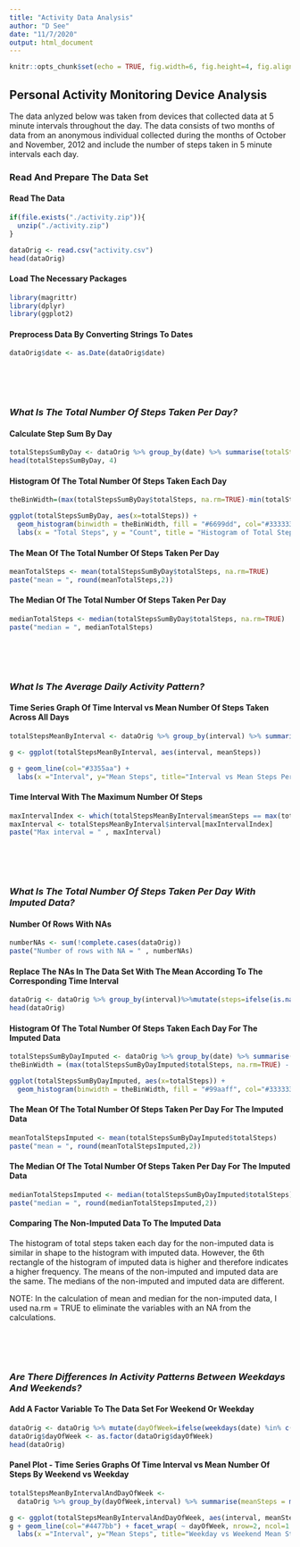 ```yaml
---
title: "Activity Data Analysis"
author: "D See"
date: "11/7/2020"
output: html_document
---
```


```r
knitr::opts_chunk$set(echo = TRUE, fig.width=6, fig.height=4, fig.align = "center", warning=FALSE, comment = "", message=FALSE)
```

## Personal Activity Monitoring Device Analysis

The data anlyzed below was taken from devices that collected data at 5 minute intervals throughout the day. The data consists of two months of data from an anonymous individual collected during the months of October and November, 2012 and include the number of steps taken in 5 minute intervals each day.

### Read And Prepare The Data Set
#### Read The Data

```r
if(file.exists("./activity.zip")){
  unzip("./activity.zip")
}

dataOrig <- read.csv("activity.csv")
head(dataOrig)
```

#### Load The Necessary Packages
```r
library(magrittr)
library(dplyr)
library(ggplot2)
```


#### Preprocess Data By Converting Strings To Dates

```r
dataOrig$date <- as.Date(dataOrig$date)
```

<br />
<br />
<br />

### *What Is The Total Number Of Steps Taken Per Day?*
#### Calculate Step Sum By Day

```r
totalStepsSumByDay <- dataOrig %>% group_by(date) %>% summarise(totalSteps = sum(steps))
head(totalStepsSumByDay, 4)
```

#### Histogram Of The Total Number Of Steps Taken Each Day
```r
theBinWidth=(max(totalStepsSumByDay$totalSteps, na.rm=TRUE)-min(totalStepsSumByDay$totalSteps, na.rm=TRUE))/10

ggplot(totalStepsSumByDay, aes(x=totalSteps)) + 
  geom_histogram(binwidth = theBinWidth, fill = "#6699dd", col="#333333") +
  labs(x = "Total Steps", y = "Count", title = "Histogram of Total Steps Per Interval")

```


#### The Mean Of The Total Number Of Steps Taken Per Day

```r
meanTotalSteps <- mean(totalStepsSumByDay$totalSteps, na.rm=TRUE)
paste("mean = ", round(meanTotalSteps,2))

```

#### The Median Of The Total Number Of Steps Taken Per Day

```r
medianTotalSteps <- median(totalStepsSumByDay$totalSteps, na.rm=TRUE)
paste("median = ", medianTotalSteps)

```

<br />
<br />
<br />

### *What Is The Average Daily Activity Pattern?*
#### Time Series Graph Of Time Interval vs Mean Number Of Steps Taken Across All Days

```r
totalStepsMeanByInterval <- dataOrig %>% group_by(interval) %>% summarise(meanSteps = mean(steps, na.rm=TRUE))

g <- ggplot(totalStepsMeanByInterval, aes(interval, meanSteps))

g + geom_line(col="#3355aa") + 
  labs(x ="Interval", y="Mean Steps", title="Interval vs Mean Steps Per Interval")
```

#### Time Interval With The Maximum Number Of Steps

```r
maxIntervalIndex <- which(totalStepsMeanByInterval$meanSteps == max(totalStepsMeanByInterval$meanSteps))
maxInterval <- totalStepsMeanByInterval$interval[maxIntervalIndex]
paste("Max interval = " , maxInterval)
```

<br />
<br />
<br />

### *What Is The Total Number Of Steps Taken Per Day With Imputed Data?*
#### Number Of Rows With NAs
```r
numberNAs <- sum(!complete.cases(dataOrig))
paste("Number of rows with NA = " , numberNAs)
```



#### Replace The NAs In The Data Set With The Mean According To The Corresponding Time Interval

```r
dataOrig <- dataOrig %>% group_by(interval)%>%mutate(steps=ifelse(is.na(steps),mean(steps, na.rm=TRUE),steps))
head(dataOrig)
```

#### Histogram Of The Total Number Of Steps Taken Each Day For The Imputed Data

```r
totalStepsSumByDayImputed <- dataOrig %>% group_by(date) %>% summarise(totalSteps = sum(steps))
theBinWidth = (max(totalStepsSumByDayImputed$totalSteps, na.rm=TRUE) - min(totalStepsSumByDayImputed$totalSteps, na.rm=TRUE)) / 10

ggplot(totalStepsSumByDayImputed, aes(x=totalSteps)) + 
  geom_histogram(binwidth = theBinWidth, fill = "#99aaff", col="#333333")

```

#### The Mean Of The Total Number Of Steps Taken Per Day For The Imputed Data

```r
meanTotalStepsImputed <- mean(totalStepsSumByDayImputed$totalSteps)
paste("mean = ", round(meanTotalStepsImputed,2))

```

#### The Median Of The Total Number Of Steps Taken Per Day For The Imputed Data

```r
medianTotalStepsImputed <- median(totalStepsSumByDayImputed$totalSteps)
paste("median = ", round(medianTotalStepsImputed,2))

```

#### Comparing The Non-Imputed Data To The Imputed Data

The histogram of total steps taken each day for the non-imputed data is similar in shape to the histogram with imputed data. However, the 6th rectangle of the histogram of imputed data is higher and therefore indicates a higher frequency. The means of the non-imputed and imputed data are the same. The medians of the non-imputed and imputed data are different. 

NOTE: In the calculation of mean and median for the non-imputed data, I used na.rm = TRUE to eliminate the variables with an NA from the calculations.

<br />
<br />
<br />

### *Are There Differences In Activity Patterns Between Weekdays And Weekends?*
#### Add A Factor Variable To The Data Set For Weekend Or Weekday
```r
dataOrig <- dataOrig %>% mutate(dayOfWeek=ifelse(weekdays(date) %in% c("Saturday","Sunday"),"weekend","weekday"))
dataOrig$dayOfWeek <- as.factor(dataOrig$dayOfWeek)
head(dataOrig)
```


#### Panel Plot - Time Series Graphs Of Time Interval vs Mean Number Of Steps By Weekend vs Weekday
```r
totalStepsMeanByIntervalAndDayOfWeek <- 
  dataOrig %>% group_by(dayOfWeek,interval) %>% summarise(meanSteps = mean(steps, na.rm=TRUE))

g <- ggplot(totalStepsMeanByIntervalAndDayOfWeek, aes(interval, meanSteps))
g + geom_line(col="#4477bb") + facet_wrap( ~ dayOfWeek, nrow=2, ncol=1 ) + 
  labs(x ="Interval", y="Mean Steps", title="Weekday vs Weekend Mean Steps Per Time Interval")

```


